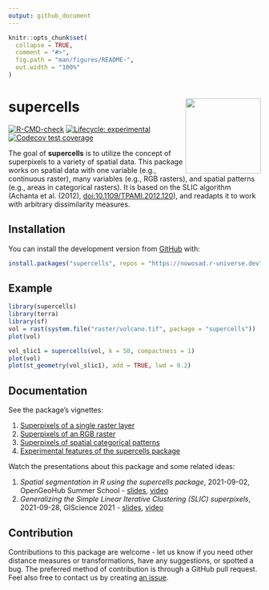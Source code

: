 ```yaml
---
output: github_document
---
```


<!-- README.md is generated from README.Rmd. Please edit that file -->

```r
knitr::opts_chunk$set(
  collapse = TRUE,
  comment = "#>",
  fig.path = "man/figures/README-",
  out.width = "100%"
)
```

# supercells <img src="man/figures/logo.png" align="right" width="150" />

  <!-- badges: start -->
  [![R-CMD-check](https://github.com/Nowosad/supercells/workflows/pkgdown/badge.svg)](https://github.com/Nowosad/supercells/actions)
  [![Lifecycle: experimental](https://img.shields.io/badge/lifecycle-experimental-orange.svg)](https://lifecycle.r-lib.org/articles/stages.html#experimental)
  [![Codecov test coverage](https://codecov.io/gh/Nowosad/supercells/branch/master/graph/badge.svg)](https://codecov.io/gh/Nowosad/supercells?branch=master)
  <!-- badges: end -->

The goal of **supercells** is to utilize the concept of superpixels to a variety of spatial data. 
This package works on spatial data with one variable (e.g., continuous raster), many variables (e.g., RGB rasters), and spatial patterns (e.g., areas in categorical rasters).
It is based on the SLIC algorithm (Achanta et al. (2012), <doi:10.1109/TPAMI.2012.120>), and readapts it to work with arbitrary dissimilarity measures. 

## Installation

<!-- You can install the released version of supercells from [CRAN](https://CRAN.R-project.org) with: -->

<!-- ``` r -->
<!-- install.packages("supercells") -->
<!-- ``` -->

You can install the development version from [GitHub](https://github.com/) with:

``` r
install.packages("supercells", repos = "https://nowosad.r-universe.dev")
```


<!-- ``` r -->
<!-- # install.packages("remotes") -->
<!-- remotes::install_github("Nowosad/supercells") -->
<!-- ``` -->

## Example

```r
library(supercells)
library(terra)
library(sf)
vol = rast(system.file("raster/volcano.tif", package = "supercells"))
plot(vol)
```

```r
vol_slic1 = supercells(vol, k = 50, compactness = 1)
plot(vol)
plot(st_geometry(vol_slic1), add = TRUE, lwd = 0.2)
```

## Documentation

See the package's vignettes:

1. [Superpixels of a single raster layer](https://nowosad.github.io/supercells/articles/articles/one_var.html)
2. [Superpixels of an RGB raster](https://nowosad.github.io/supercells/articles/articles/rgb_vars.html)
3. [Superpixels of spatial categorical patterns](https://nowosad.github.io/supercells/articles/articles/motifels.html)
4. [Experimental features of the supercells package](https://nowosad.github.io/supercells/articles/articles/experimental.html)

Watch the presentations about this package and some related ideas:

1. *Spatial segmentation in R using the supercells package*, 2021-09-02, OpenGeoHub Summer School - [slides](https://nowosad.github.io/ogh2021), [video](https://doi.org/10.5446/54880)
2. *Generalizing the Simple Linear Iterative Clustering (SLIC) superpixels*, 2021-09-28, GIScience 2021 - [slides](https://nowosad.github.io/giscience-2021), [video](https://www.youtube.com/watch?v=AlyEFkyKLUw&t=2018s)

## Contribution

Contributions to this package are welcome - let us know if you need other distance measures or transformations, have any suggestions, or spotted a bug. 
The preferred method of contribution is through a GitHub pull request. 
Feel also free to contact us by creating [an issue](https://github.com/nowosad/supercells/issues).
